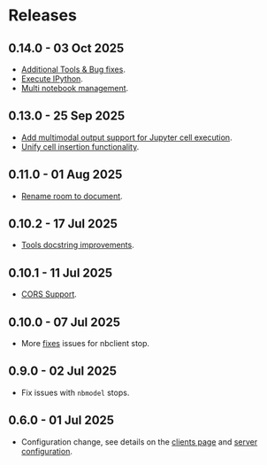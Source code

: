 # Releases

## 0.14.0 - 03 Oct 2025

- [Additional Tools & Bug fixes](https://github.com/datalayer/jupyter-mcp-server/pull/92).
- [Execute IPython](https://github.com/datalayer/jupyter-mcp-server/pull/90).
- [Multi notebook management](https://github.com/datalayer/jupyter-mcp-server/pull/88).

## 0.13.0 - 25 Sep 2025

- [Add multimodal output support for Jupyter cell execution](https://github.com/datalayer/jupyter-mcp-server/pull/75).
- [Unify cell insertion functionality](https://github.com/datalayer/jupyter-mcp-server/pull/73).

## 0.11.0 - 01 Aug 2025

- [Rename room to document](https://github.com/datalayer/jupyter-mcp-server/pull/35).

## 0.10.2 - 17 Jul 2025

- [Tools docstring improvements](https://github.com/datalayer/jupyter-mcp-server/pull/30).

## 0.10.1 - 11 Jul 2025

- [CORS Support](https://github.com/datalayer/jupyter-mcp-server/pull/29).

## 0.10.0 - 07 Jul 2025

- More [fixes](https://github.com/datalayer/jupyter-mcp-server/pull/28) issues for nbclient stop.

## 0.9.0 - 02 Jul 2025

- Fix issues with `nbmodel` stops.

## 0.6.0 - 01 Jul 2025

- Configuration change, see details on the [clients page](/clients) and [server configuration](/configure).
